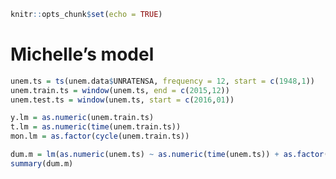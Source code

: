 
```{r setup, include=FALSE}
knitr::opts_chunk$set(echo = TRUE)
```

# Michelle's model

```{r}
unem.ts = ts(unem.data$UNRATENSA, frequency = 12, start = c(1948,1)) 
unem.train.ts = window(unem.ts, end = c(2015,12))
unem.test.ts = window(unem.ts, start = c(2016,01))

y.lm = as.numeric(unem.train.ts)
t.lm = as.numeric(time(unem.train.ts))
mon.lm = as.factor(cycle(unem.train.ts))

dum.m = lm(as.numeric(unem.ts) ~ as.numeric(time(unem.ts)) + as.factor(cycle(unem.ts)))
summary(dum.m)
```


